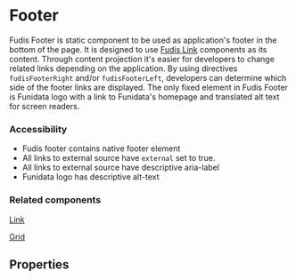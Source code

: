 
<Meta title="Components/Footer" />

# Footer

Fudis Footer is static component to be used as application's footer in the bottom of the page. It is designed to use [Fudis Link](/docs/components-link--documentation) components as its content. Through content projection it's easier for developers to change related links depending on the application. By using directives `fudisFooterRight` and/or `fudisFooterLeft`, developers can determine which side of the footer links are displayed. The only fixed element in Fudis Footer is Funidata logo with a link to Funidata's homepage and translated alt text for screen readers.

<Canvas of={FooterComponentStories.Footer} />

### Accessibility

- Fudis footer contains native footer element
- All links to external source have `external` set to true.
- All links to external source have descriptive aria-label
- Funidata logo has descriptive alt-text

### Related components

[Link](/docs/components-link--documentation)

[Grid](/docs/components-grid-grid--documentation)

## Properties

<ArgTypes of={FooterComponent} exclude={excludeRegex} />
